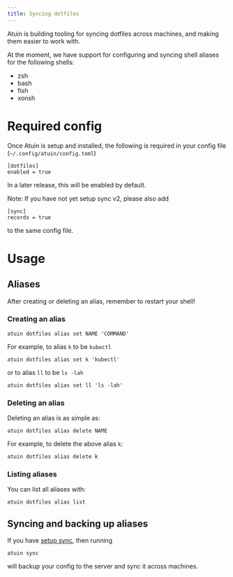 ```yaml
---
title: Syncing dotfiles
---
```


Atuin is building tooling for syncing dotfiles across machines, and making them easier to work with.

At the moment, we have support for configuring and syncing shell aliases for the following shells:

- zsh
- bash
- fish
- xonsh

# Required config

Once Atuin is setup and installed, the following is required in your config file (`~/.config/atuin/config.toml`)

```
[dotfiles]
enabled = true
```

In a later release, this will be enabled by default.

Note: If you have not yet setup sync v2, please also add

```
[sync]
records = true
```

to the same config file.

# Usage

## Aliases

After creating or deleting an alias, remember to restart your shell! 

### Creating an alias

```
atuin dotfiles alias set NAME 'COMMAND'
```

For example, to alias `k` to be `kubectl`


```
atuin dotfiles alias set k 'kubectl'
```

or to alias `ll` to be  `ls -lah`

```
atuin dotfiles alias set ll 'ls -lah'
```

### Deleting an alias

Deleting an alias is as simple as:

```
atuin dotfiles alias delete NAME
```

For example, to delete the above alias `k`:

```
atuin dotfiles alias delete k
```

### Listing aliases

You can list all aliases with:

```
atuin dotfiles alias list
```

## Syncing and backing up aliases
If you have [setup sync](/guide/sync), then running 

```
atuin sync
```

will backup your config to the server and sync it across machines. 

